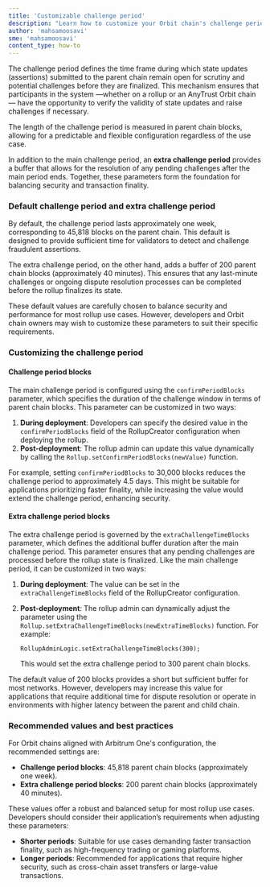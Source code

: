 ```yaml
---
title: 'Customizable challenge period'
description: "Learn how to customize your Orbit chain's challenge period"
author: 'mahsamoosavi'
sme: 'mahsamoosavi'
content_type: how-to
---
```


The challenge period defines the time frame during which state updates (assertions) submitted to the parent chain remain open for scrutiny and potential challenges before they are finalized. This mechanism ensures that participants in the system —whether on a rollup or an AnyTrust Orbit chain— have the opportunity to verify the validity of state updates and raise challenges if necessary.

The length of the challenge period is measured in parent chain blocks, allowing for a predictable and flexible configuration regardless of the use case.

In addition to the main challenge period, an **extra challenge period** provides a buffer that allows for the resolution of any pending challenges after the main period ends. Together, these parameters form the foundation for balancing security and transaction finality.

### Default challenge period and extra challenge period

By default, the challenge period lasts approximately one week, corresponding to 45,818 blocks on the parent chain. This default is designed to provide sufficient time for validators to detect and challenge fraudulent assertions.

The extra challenge period, on the other hand, adds a buffer of 200 parent chain blocks (approximately 40 minutes). This ensures that any last-minute challenges or ongoing dispute resolution processes can be completed before the rollup finalizes its state.

These default values are carefully chosen to balance security and performance for most rollup use cases. However, developers and Orbit chain owners may wish to customize these parameters to suit their specific requirements.

### Customizing the challenge period

#### Challenge period blocks

The main challenge period is configured using the `confirmPeriodBlocks` parameter, which specifies the duration of the challenge window in terms of parent chain blocks. This parameter can be customized in two ways:

1. **During deployment**: Developers can specify the desired value in the `confirmPeriodBlocks` field of the RollupCreator configuration when deploying the rollup.
2. **Post-deployment**: The rollup admin can update this value dynamically by calling the `Rollup.setConfirmPeriodBlocks(newValue)` function.

For example, setting `confirmPeriodBlocks` to 30,000 blocks reduces the challenge period to approximately 4.5 days. This might be suitable for applications prioritizing faster finality, while increasing the value would extend the challenge period, enhancing security.

#### Extra challenge period blocks

The extra challenge period is governed by the `extraChallengeTimeBlocks` parameter, which defines the additional buffer duration after the main challenge period. This parameter ensures that any pending challenges are processed before the rollup state is finalized. Like the main challenge period, it can be customized in two ways:

1. **During deployment**: The value can be set in the `extraChallengeTimeBlocks` field of the RollupCreator configuration.
2. **Post-deployment**: The rollup admin can dynamically adjust the parameter using the `Rollup.setExtraChallengeTimeBlocks(newExtraTimeBlocks)` function. For example:

   ```solidity
   RollupAdminLogic.setExtraChallengeTimeBlocks(300);
   ```

   This would set the extra challenge period to 300 parent chain blocks.

The default value of 200 blocks provides a short but sufficient buffer for most networks. However, developers may increase this value for applications that require additional time for dispute resolution or operate in environments with higher latency between the parent and child chain.

### Recommended values and best practices

For Orbit chains aligned with Arbitrum One's configuration, the recommended settings are:

- **Challenge period blocks**: 45,818 parent chain blocks (approximately one week).
- **Extra challenge period blocks**: 200 parent chain blocks (approximately 40 minutes).

These values offer a robust and balanced setup for most rollup use cases. Developers should consider their application’s requirements when adjusting these parameters:

- **Shorter periods**: Suitable for use cases demanding faster transaction finality, such as high-frequency trading or gaming platforms.
- **Longer periods**: Recommended for applications that require higher security, such as cross-chain asset transfers or large-value transactions.
